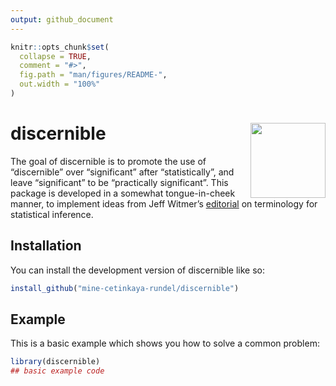 ```yaml
---
output: github_document
---
```


<!-- README.md is generated from README.Rmd. Please edit that file -->

```r
knitr::opts_chunk$set(
  collapse = TRUE,
  comment = "#>",
  fig.path = "man/figures/README-",
  out.width = "100%"
)
```

# discernible <img src="man/figures/logo.png" align="right" height="120" />

<!-- badges: start -->
<!-- badges: end -->

The goal of discernible is to promote the use of "discernible" over "significant" after "statistically", and leave "significant" to be "practically significant".
This package is developed in a somewhat tongue-in-cheek manner, to implement ideas from Jeff Witmer's [editorial](https://doi.org/10.1080/10691898.2019.1702415) on terminology for statistical inference.

## Installation

You can install the development version of discernible like so:

``` r
install_github("mine-cetinkaya-rundel/discernible")
```

## Example

This is a basic example which shows you how to solve a common problem:

```r
library(discernible)
## basic example code
```
